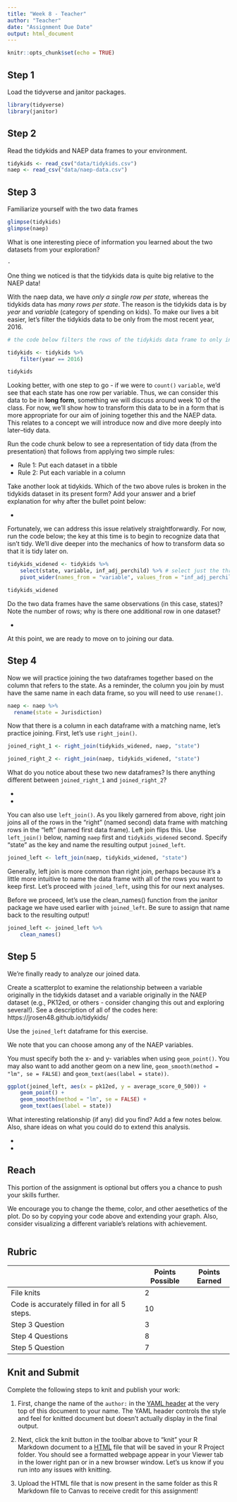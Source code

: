 ```yaml
---
title: "Week 8 - Teacher"
author: "Teacher"
date: "Assignment Due Date"
output: html_document
---
```


```r
knitr::opts_chunk$set(echo = TRUE)
```

## Step 1

Load the tidyverse and janitor packages.

```r
library(tidyverse)
library(janitor)
```

## Step 2

Read the tidykids and NAEP data frames to your environment.

```r
tidykids <- read_csv("data/tidykids.csv")
naep <- read_csv("data/naep-data.csv")
```

## Step 3

Familiarize yourself with the two data frames

```r
glimpse(tidykids)
glimpse(naep)
```

What is one interesting piece of information you learned about the two datasets from your exploration?

```         
- 
```

One thing we noticed is that the tidykids data is quite big relative to the NAEP data! 

With the naep data, we have *only a single row per state*, whereas the tidykids data has *many rows per state*. The reason is the tidykids data is by *year* and *variable* (category of spending on kids). To make our lives a bit easier, let's filter the tidykids data to be only from the most recent year, 2016.

```r
# the code below filters the rows of the tidykids data frame to only include those for which the year is equivalent to 2016, and then (re)assigns the name tidykids to the resulting output

tidykids <- tidykids %>% 
    filter(year == 2016)

tidykids
```

Looking better, with one step to go - if we were to `count()` `variable`, we'd see that each state has one row per variable. Thus, we can consider this data to be in **long form**, something we will discuss around week 10 of the class. For now, we'll show how to transform this data to be in a form that is more appropriate for our aim of joining together this and the NAEP data. This relates to a concept we will introduce now and dive more deeply into later--tidy data.

Run the code chunk below to see a representation of tidy data (from the presentation) that follows from applying two simple rules:

- Rule 1: Put each dataset in a tibble
- Rule 2: Put each variable in a column

Take another look at tidykids. Which of the two above rules is broken in the tidykids dataset in its present form? Add your answer and a brief explanation for why after the bullet point below:

- 

Fortunately, we can address this issue relatively straightforwardly. For now, run the code below; the key at this time is to begin to recognize data that isn't tidy. We'll dive deeper into the mechanics of how to transform data so that it is tidy later on.

```r
tidykids_widened <- tidykids %>% 
    select(state, variable, inf_adj_perchild) %>% # select just the three variables we need
    pivot_wider(names_from = "variable", values_from = "inf_adj_perchild") # specify how we want the names of the variables and their values to be created

tidykids_widened
```

Do the two data frames have the same observations (in this case, states)? Note the number of rows; why is there one additional row in one dataset?

- 

At this point, we are ready to move on to joining our data.

## Step 4

Now we will practice joining the two dataframes together based on the column that refers to the state. As a reminder, the column you join by must have the same name in each data frame, so you will need to use `rename()`.

```r
naep <- naep %>%
  rename(state = Jurisdiction)
```

Now that there is a column in each dataframe with a matching name, let's practice joining. First, let's use `right_join()`.

```r
joined_right_1 <- right_join(tidykids_widened, naep, "state")

joined_right_2 <- right_join(naep, tidykids_widened, "state")
```

What do you notice about these two new dataframes? Is there anything different between `joined_right_1` and `joined_right_2`?

-   

-   

You can also use `left_join()`. As you likely garnered from above, right join joins all of the rows in the "right" (named second) data frame with matching rows in the "left" (named first data frame). Left join flips this. Use `left_join()` below, naming `naep` first and `tidykids_widened` second. Specify "state" as the key and name the resulting output `joined_left`.

```r
joined_left <- left_join(naep, tidykids_widened, "state")
```

Generally, left join is more common than right join, perhaps because it's a little more intuitive to name the data frame with all of the rows you want to keep first. Let's proceed with `joined_left`, using this for our next analyses.

Before we proceed, let's use the clean_names() function from the janitor package we have used earlier with `joined_left`. Be sure to assign that name back to the resulting output!

```r
joined_left <- joined_left %>% 
    clean_names()
```

## Step 5

We're finally ready to analyze our joined data.

Create a scatterplot to examine the relationship between a variable originally in the tidykids dataset and a variable originally in the NAEP dataset (e.g., PK12ed, or others - consider changing this out and exploring several!). See a description of all of the codes here: https://jrosen48.github.io/tidykids/

Use the `joined_left` dataframe for this exercise. 

We note that you can choose among any of the NAEP variables.

You must specify both the x- and y- variables when using `geom_point()`. You may also want to add another geom on a new line, `geom_smooth(method = "lm", se = FALSE)` and `geom_text(aes(label = state))`.

```r
ggplot(joined_left, aes(x = pk12ed, y = average_score_0_500)) +
    geom_point() +
    geom_smooth(method = "lm", se = FALSE) +
    geom_text(aes(label = state))
```

What interesting relationship (if any) did you find? Add a few notes below. Also, share ideas on what you could do to extend this analysis.

-   
- 

## Reach

This portion of the assignment is optional but offers you a chance to push your skills further.

We encourage you to change the theme, color, and other aesethetics of the plot. Do so by copying your code above and extending your graph. Also, consider visualizing a different variable's relations with achievement.

```r

```

## Rubric

|                                               | Points Possible | Points Earned |
|-----------------------------------------------|-----------------|---------------|
| File knits                                    | 2               |               |
| Code is accurately filled in for all 5 steps. | 10              |               |
| Step 3 Question                               | 3               |               |
| Step 4 Questions                              | 8               |               |
| Step 5 Question                               | 7               |               |

## Knit and Submit

Complete the following steps to knit and publish your work:

1.  First, change the name of the `author:` in the [YAML header](https://bookdown.org/yihui/rmarkdown-cookbook/rmarkdown-anatomy.html#yaml-metadata) at the very top of this document to your name. The YAML header controls the style and feel for knitted document but doesn't actually display in the final output.

2.  Next, click the knit button in the toolbar above to "knit" your R Markdown document to a [HTML](https://bookdown.org/yihui/rmarkdown/html-document.html) file that will be saved in your R Project folder. You should see a formatted webpage appear in your Viewer tab in the lower right pan or in a new browser window. Let's us know if you run into any issues with knitting.

3.  Upload the HTML file that is now present in the same folder as this R Markdown file to Canvas to receive credit for this assignment!
